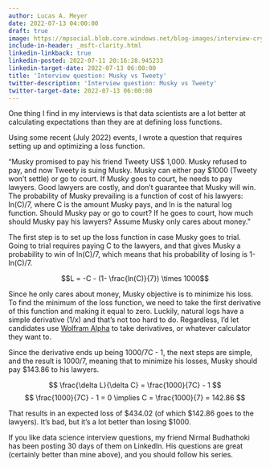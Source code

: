 ```yaml
---
author: Lucas A. Meyer
date: 2022-07-13 04:00:00
draft: true
image: https://mpsocial.blob.core.windows.net/blog-images/interview-crying.jpg
include-in-header: _msft-clarity.html
linkedin-linkback: true
linkedin-posted: 2022-07-11 20:16:28.945233
linkedin-target-date: 2022-07-13 06:00:00
title: 'Interview question: Musky vs Tweety'
twitter-description: 'Interview question: Musky vs Tweety'
twitter-target-date: 2022-07-13 06:00:00
---
```


One thing I find in my interviews is that data scientists are a lot better at calculating expectations than they are at defining loss functions. 

Using some recent (July 2022) events, I wrote a question that requires setting up and optimizing a loss function. 

"Musky promised to pay his friend Tweety US$ 1,000. Musky refused to pay, and now Tweety is suing Musky. Musky can either pay $1000 (Tweety won't settle) or go to court. If Musky goes to court, he needs to pay lawyers. Good lawyers are costly, and don't guarantee that Musky will win. The probability of Musky prevailing is a function of cost of his lawyers: ln(C)/7, where C is the amount Musky pays, and ln is the natural log function. Should Musky pay or go to court? If he goes to court, how much should Musky pay his lawyers? Assume Musky only cares about money."

The first step is to set up the loss function in case Musky goes to trial. Going to trial requires paying C to the lawyers, and that gives Musky a probability to win of ln(C)/7, which means that his probability of losing is 1-ln(C)/7.

$$L = -C - (1- \frac{ln(C)}{7}) \times 1000$$

Since he only cares about money, Musky objective is to minimize his loss. To find the minimum of the loss function, we need to take the first derivative of this function and making it equal to zero. Luckily, natural logs have a simple derivative (1/x) and that's not too hard to do. Regardless, I'd let candidates use [Wolfram Alpha](https://www.wolframalpha.com/) to take derivatives, or whatever calculator they want to.

Since the derivative ends up being 1000/7C - 1, the next steps are simple, and the result is 1000/7, meaning that to minimize his losses, Musky should pay $143.86 to his lawyers.

$$
\frac{\delta L}{\delta C} = \frac{1000}{7C} - 1
$$
$$
\frac{1000}{7C} - 1 = 0 \implies C = \frac{1000}{7} = 142.86
$$

That results in an expected loss of $434.02 (of which $142.86 goes to the lawyers). It's bad, but it's a lot better than losing $1000.

If you like data science interview questions, my friend Nirmal Budhathoki has been posting 30 days of them on LinkedIn. His questions are great (certainly better than mine above), and you should follow his series.

